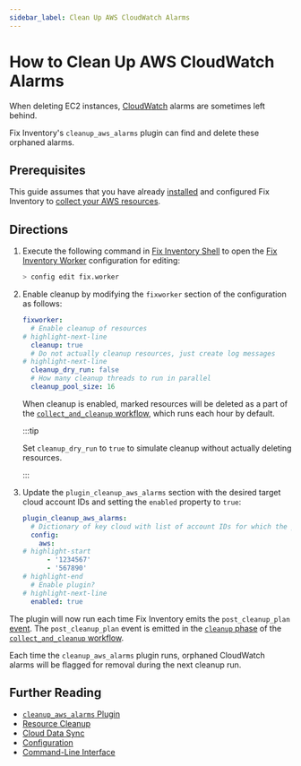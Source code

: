```yaml
---
sidebar_label: Clean Up AWS CloudWatch Alarms
---
```


# How to Clean Up AWS CloudWatch Alarms

When deleting EC2 instances, [CloudWatch](https://aws.amazon.com/cloudwatch) alarms are sometimes left behind.

Fix Inventory's `cleanup_aws_alarms` plugin can find and delete these orphaned alarms.

## Prerequisites

This guide assumes that you have already [installed](../../getting-started/install/index.mdx) and configured Fix Inventory to [collect your AWS resources](../../how-to-guides/data-sources/collect-aws-resource-data.mdx).

## Directions

1. Execute the following command in [Fix Inventory Shell](../../reference/components/shell.mdx) to open the [Fix Inventory Worker](../../reference/components/worker.mdx) configuration for editing:

   ```bash
   > config edit fix.worker
   ```

2. Enable cleanup by modifying the `fixworker` section of the configuration as follows:

   ```yaml
   fixworker:
     # Enable cleanup of resources
   # highlight-next-line
     cleanup: true
     # Do not actually cleanup resources, just create log messages
   # highlight-next-line
     cleanup_dry_run: false
     # How many cleanup threads to run in parallel
     cleanup_pool_size: 16
   ```

   When cleanup is enabled, marked resources will be deleted as a part of the [`collect_and_cleanup` workflow](../../reference/workflows/index.mdx#collect_and_cleanup-workflow), which runs each hour by default.

   :::tip

   Set `cleanup_dry_run` to `true` to simulate cleanup without actually deleting resources.

   :::

3. Update the `plugin_cleanup_aws_alarms` section with the desired target cloud account IDs and setting the `enabled` property to `true`:

   ```yaml title="cleanup_aws_alarms plugin configuration"
   plugin_cleanup_aws_alarms:
     # Dictionary of key cloud with list of account IDs for which the plugin should be active as value
     config:
       aws:
   # highlight-start
         - '1234567'
         - '567890'
   # highlight-end
     # Enable plugin?
   # highlight-next-line
     enabled: true
   ```

The plugin will now run each time Fix Inventory emits the `post_cleanup_plan` [event](../../reference/events/index.mdx). The `post_cleanup_plan` event is emitted in the [`cleanup` phase](../../reference/workflows/index.mdx#cleanup) of the [`collect_and_cleanup` workflow](../../reference/workflows/index.mdx#collect_and_cleanup-workflow).

Each time the `cleanup_aws_alarms` plugin runs, orphaned CloudWatch alarms will be flagged for removal during the next cleanup run.

## Further Reading

- [`cleanup_aws_alarms` Plugin](../../reference/components/plugins/cleanup_aws_alarms.mdx)
- [Resource Cleanup](../../concepts/resource-management/cleanup.mdx)
- [Cloud Data Sync](../../concepts/cloud-data-sync/index.mdx)
- [Configuration](../../reference/configuration/index.mdx)
- [Command-Line Interface](../../reference/cli/index.mdx)
